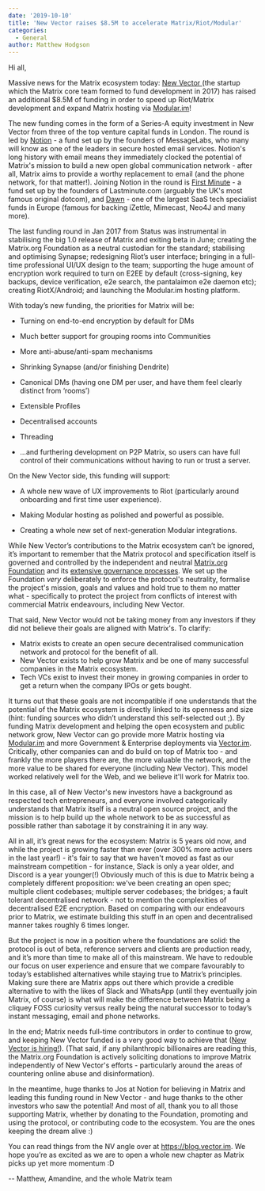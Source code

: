 ```yaml
---
date: '2019-10-10'
title: 'New Vector raises $8.5M to accelerate Matrix/Riot/Modular'
categories:
  - General
author: Matthew Hodgson
---
```


Hi all,

Massive news for the Matrix ecosystem today: [New Vector ](vector.im)(the
startup which the Matrix core team formed to fund development in 2017) has
raised an additional $8.5M of funding in order to speed up Riot/Matrix
development and expand Matrix hosting via [Modular.im](https://modular.im)!

The new funding comes in the form of a Series-A equity investment in New
Vector from three of the top venture capital funds in London.  The round is
led by [Notion](https://notion.vc) - a fund set up by the founders of
MessageLabs, who many will know as one of the leaders in secure hosted email
services.  Notion's long history with email means they immediately clocked the
potential of Matrix's mission to build a new open global communication network -
after all, Matrix aims to provide a worthy replacement to email (and the
phone network, for that matter!).  Joining Notion in the round is [First
Minute](https://firstminute.capital) - a fund set up by the founders of
Lastminute.com (arguably the UK's most famous original dotcom), and
[Dawn](http://dawncapital.com/) - one of the largest SaaS tech specialist
funds in Europe (famous for backing iZettle, Mimecast, Neo4J and many more).

The last funding round in Jan 2017 from Status was instrumental in stabilising
the big 1.0 release of Matrix and exiting beta in June; creating the
Matrix.org Foundation as a neutral custodian for the standard; stabilising and
optimising Synapse; redesigning Riot’s user interface; bringing in a full-time
professional UI/UX design to the team; supporting the huge amount of
encryption work required to turn on E2EE by default (cross-signing, key
backups, device verification, e2e search, the pantalaimon e2e daemon etc);
creating RiotX/Android; and launching the Modular.im hosting platform.

With today’s new funding, the priorities for Matrix will be:

 * Turning on end-to-end encryption by default for DMs

 * Much better support for grouping rooms into Communities

 * More anti-abuse/anti-spam mechanisms

 * Shrinking Synapse (and/or finishing Dendrite)

 * Canonical DMs (having one DM per user, and have them feel clearly distinct from ‘rooms’)

 * Extensible Profiles

 * Decentralised accounts

 * Threading

 * ...and furthering development on P2P Matrix, so users can have full control of their communications without having to run or trust a server.

On the New Vector side, this funding will support: 

 * A whole new wave of UX improvements to Riot (particularly around onboarding and first time user experience).

 * Making Modular hosting as polished and powerful as possible.

 * Creating a whole new set of next-generation Modular integrations.

While New Vector’s contributions to the Matrix ecosystem can’t be ignored,
it’s important to remember that the Matrix protocol and specification itself
is governed and controlled by the independent and neutral [Matrix.org
Foundation](https://matrix.org/foundation) and its [extensive governance
processes](https://github.com/matrix-org/matrix-doc/blob/master/proposals/1779-open-governance.md).
 We set up the Foundation *very* deliberately to enforce the protocol's
neutrality, formalise the project's mission, goals and values and hold true to
them no matter what - specifically to protect the project from conflicts of
interest with commercial Matrix endeavours, including New Vector.

That said, New Vector would not be taking money from any investors if they did
not believe their goals are aligned with Matrix's. To clarify:

*   Matrix exists to create an open secure decentralised communication network and protocol for the benefit of all.  
*   New Vector exists to help grow Matrix and be one of many successful companies in the Matrix ecosystem. 
*   Tech VCs exist to invest their money in growing companies in order to get a return when the company IPOs or gets bought.  

It turns out that these goals are not incompatible if one understands that the
potential of the Matrix ecosystem is directly linked to its openness and size
(hint: funding sources who didn’t understand this self-selected out ;). By
funding Matrix development and helping the open ecosystem and public network
grow, New Vector can go provide more Matrix hosting via
[Modular.im](https://modular.im) and more Government & Enterprise deployments
via [Vector.im](https://vector.im).  Critically, other companies can and do
build on top of Matrix too - and frankly the more players there are, the more
valuable the network, and the more value to be shared for everyone (including
New Vector).  This model worked relatively well for the Web, and we believe
it'll work for Matrix too.

In this case, all of New Vector's new investors have a background as respected
tech entrepreneurs, and everyone involved categorically understands that
Matrix itself is a neutral open source project, and the mission is to help
build up the whole network to be as successful as possible rather than
sabotage it by constraining it in any way.

All in all, it’s great news for the ecosystem: Matrix is 5 years old now, and
while the project is growing faster than ever (over 300% more active users in
the last year!) - it's fair to say that we haven't moved as fast as our
mainstream competition - for instance, Slack is only a year older, and Discord
is a year younger(!)  Obviously much of this is due to Matrix being a
completely different proposition: we've been creating an open spec; multiple
client codebases; multiple server codebases; the bridges; a fault tolerant
decentralised network - not to mention the complexities of decentralised E2E
encryption.  Based on comparing with our endeavours prior to Matrix, we
estimate building this stuff in an open and decentralised manner takes roughly
6 times longer.

But the project is now in a position where the foundations are solid: the
protocol is out of beta, reference servers and clients are production ready,
and it’s more than time to make all of this mainstream. We have to redouble
our focus on user experience and ensure that we compare favourably to today’s
established alternatives while staying true to Matrix’s principles.  Making
sure there are Matrix apps out there which provide a credible alternative to
with the likes of Slack and WhatsApp (until they eventually join Matrix, of
course) is what will make the difference between Matrix being a cliquey FOSS
curiosity versus really being the natural successor to today’s instant
messaging, email and phone networks.

In the end; Matrix needs full-time contributors in order to continue to grow,
and keeping New Vector funded is a very good way to achieve that ([New Vector
is hiring!](https://vector.im/careers)).  (That said, if any philanthropic
billionaires are reading this, the Matrix.org Foundation is actively
soliciting donations to improve Matrix independently of New Vector's efforts -
particularly around the areas of countering online abuse and disinformation).

In the meantime, huge thanks to Jos at Notion for believing in Matrix and
leading this funding round in New Vector - and huge thanks to the other
investors who saw the potential!  And most of all, thank you to all those
supporting Matrix, whether by donating to the Foundation, promoting and using
the protocol, or contributing code to the ecosystem.  You are the ones keeping
the dream alive :)

You can read things from the NV angle over at https://blog.vector.im.  We hope
you’re as excited as we are to open a whole new chapter as Matrix picks up yet
more momentum :D

-- Matthew, Amandine, and the whole Matrix team

